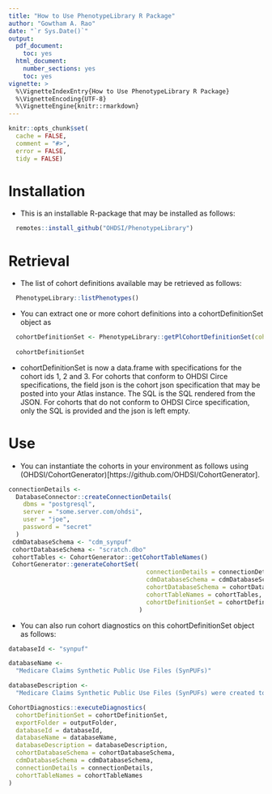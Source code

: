 ```yaml
---
title: "How to Use PhenotypeLibrary R Package"
author: "Gowtham A. Rao"
date: "`r Sys.Date()`"
output:
  pdf_document: 
    toc: yes     
  html_document:
    number_sections: yes
    toc: yes  
vignette: >
  %\VignetteIndexEntry{How to Use PhenotypeLibrary R Package}
  %\VignetteEncoding{UTF-8}    
  %\VignetteEngine{knitr::rmarkdown}
---
```


```r
knitr::opts_chunk$set(
  cache = FALSE,
  comment = "#>",
  error = FALSE,
  tidy = FALSE)
```


# Installation
- This  is an installable R-package that may be installed as follows: 
```r
  remotes::install_github("OHDSI/PhenotypeLibrary")
```

# Retrieval
- The list of cohort definitions available may be retrieved as follows: 
```r
  PhenotypeLibrary::listPhenotypes()
```

- You can extract one or more cohort definitions into a cohortDefinitionSet object as
```r
  cohortDefinitionSet <- PhenotypeLibrary::getPlCohortDefinitionSet(cohortIds = c(1, 2, 3))
  
  cohortDefinitionSet
```

- cohortDefinitionSet is now a data.frame with specifications for the cohort ids 1, 2 and 3. For cohorts that conform to OHDSI Circe specifications, the field json is the cohort json specification that may be posted into your Atlas instance. The SQL is the SQL rendered from the JSON. For cohorts that do not conform to OHDSI Circe specification, only the SQL is provided and the json is left empty.

# Use
- You can instantiate the cohorts in your environment as follows using (OHDSI/CohortGenerator)[https://github.com/OHDSI/CohortGenerator].

```r
connectionDetails <-
  DatabaseConnector::createConnectionDetails(
    dbms = "postgresql",
    server = "some.server.com/ohdsi",
    user = "joe",
    password = "secret"
  )
 cdmDatabaseSchema <- "cdm_synpuf"
 cohortDatabaseSchema <- "scratch.dbo"
 cohortTables <- CohortGenerator::getCohortTableNames()
 CohortGenerator::generateCohortSet(
                                      connectionDetails = connectionDetails,
                                      cdmDatabaseSchema = cdmDatabaseSchema,
                                      cohortDatabaseSchema = cohortDatabaseSchema,
                                      cohortTableNames = cohortTables,
                                      cohortDefinitionSet = cohortDefinitionSet
                                    )
```



- You can also run cohort diagnostics on this cohortDefinitionSet object as follows:
```r

databaseId <- "synpuf"

databaseName <-
  "Medicare Claims Synthetic Public Use Files (SynPUFs)"

databaseDescription <-
  "Medicare Claims Synthetic Public Use Files (SynPUFs) were created to allow interested parties to gain familiarity using Medicare claims data while protecting beneficiary privacy. These files are intended to promote development of software and applications that utilize files in this format, train researchers on the use and complexities of Centers for Medicare and Medicaid Services (CMS) claims, and support safe data mining innovations. The SynPUFs were created by combining randomized information from multiple unique beneficiaries and changing variable values. This randomization and combining of beneficiary information ensures privacy of health information."

CohortDiagnostics::executeDiagnostics(
  cohortDefinitionSet = cohortDefinitionSet,
  exportFolder = outputFolder,
  databaseId = databaseId,
  databaseName = databaseName,
  databaseDescription = databaseDescription,
  cohortDatabaseSchema = cohortDatabaseSchema,
  cdmDatabaseSchema = cdmDatabaseSchema,
  connectionDetails = connectionDetails,
  cohortTableNames = cohortTableNames
)

```